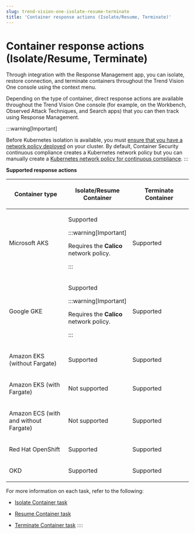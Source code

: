 ```yaml
---
slug: trend-vision-one-isolate-resume-terminate
title: 'Container response actions (Isolate/Resume, Terminate)'
---
```

# Container response actions (Isolate/Resume, Terminate)

Through integration with the Response Management app, you can isolate, restore connection, and terminate containers throughout the Trend Vision One console using the context menu.

Depending on the type of container, direct response actions are available throughout the Trend Vision One console (for example, on the Workbench, Observed Attack Techniques, and Search apps) that you can then track using Response Management.

:::warning[Important]

Before Kubernetes isolation is available, you must [ensure that you have a network policy deployed](kubernetes-system-req.mdx) on your cluster. By default, Container Security continuous compliance creates a Kubernetes network policy but you can manually create a [Kubernetes network policy for continuous compliance](container-security-faqs.mdx).
:::

**Supported response actions**

<table style="width:99%;">
<colgroup>
<col style="width: 33%" />
<col style="width: 33%" />
<col style="width: 33%" />
</colgroup>
<thead>
<tr>
<th><p>Container type</p></th>
<th><p>Isolate/Resume Container</p></th>
<th><p>Terminate Container</p></th>
</tr>
</thead>
<tbody>
<tr>
<td><p>Microsoft AKS</p></td>
<td><p>Supported</p>


:::warning[Important]

<p>Requires the <strong>Calico</strong> network policy.</p>


:::

</td>
<td><p>Supported</p></td>
</tr>
<tr>
<td><p>Google GKE</p></td>
<td><p>Supported</p>


:::warning[Important]

<p>Requires the <strong>Calico</strong> network policy.</p>


:::

</td>
<td><p>Supported</p></td>
</tr>
<tr>
<td><p>Amazon EKS (without Fargate)</p></td>
<td><p>Supported</p></td>
<td><p>Supported</p></td>
</tr>
<tr>
<td><p>Amazon EKS (with Fargate)</p></td>
<td><p>Not supported</p></td>
<td><p>Supported</p></td>
</tr>
<tr>
<td><p>Amazon ECS (with and without Fargate)</p></td>
<td><p>Not supported</p></td>
<td><p>Supported</p></td>
</tr>
<tr>
<td><p>Red Hat OpenShift</p></td>
<td><p>Supported</p></td>
<td><p>Supported</p></td>
</tr>
<tr>
<td><p>OKD</p></td>
<td><p>Supported</p></td>
<td><p>Supported</p></td>
</tr>
</tbody>
</table>

For more information on each task, refer to the following:

- [Isolate Container task](isolate-container-task.mdx)

- [Resume Container task](resume-container-task.mdx)

- [Terminate Container task](terminate-container-task.mdx)
::::
